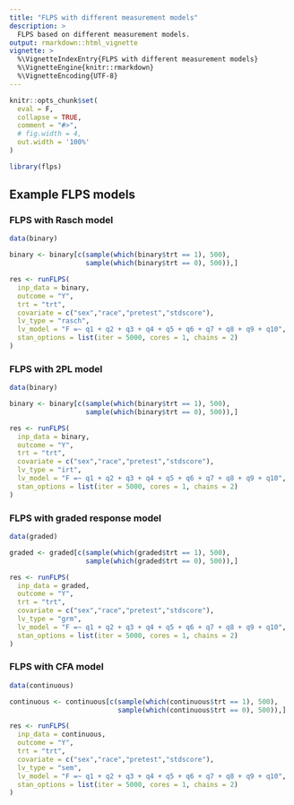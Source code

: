 ```yaml
---
title: "FLPS with different measurement models"
description: >
  FLPS based on different measurement models.
output: rmarkdown::html_vignette
vignette: >
  %\VignetteIndexEntry{FLPS with different measurement models}
  %\VignetteEngine{knitr::rmarkdown}
  %\VignetteEncoding{UTF-8}
---
```


```r
knitr::opts_chunk$set(
  eval = F,
  collapse = TRUE,
  comment = "#>",
  # fig.width = 4,
  out.width = '100%'
)
```


```r
library(flps)
```

## Example FLPS models

### FLPS with Rasch model

```r
data(binary)
```


```r
binary <- binary[c(sample(which(binary$trt == 1), 500), 
                   sample(which(binary$trt == 0), 500)),]

res <- runFLPS(
  inp_data = binary,
  outcome = "Y",
  trt = "trt",
  covariate = c("sex","race","pretest","stdscore"),
  lv_type = "rasch",
  lv_model = "F =~ q1 + q2 + q3 + q4 + q5 + q6 + q7 + q8 + q9 + q10",
  stan_options = list(iter = 5000, cores = 1, chains = 2)
)
```

### FLPS with 2PL model

```r
data(binary)
```


```r
binary <- binary[c(sample(which(binary$trt == 1), 500), 
                   sample(which(binary$trt == 0), 500)),]

res <- runFLPS(
  inp_data = binary,
  outcome = "Y",
  trt = "trt",
  covariate = c("sex","race","pretest","stdscore"),
  lv_type = "irt",
  lv_model = "F =~ q1 + q2 + q3 + q4 + q5 + q6 + q7 + q8 + q9 + q10",
  stan_options = list(iter = 5000, cores = 1, chains = 2)
)
```


### FLPS with graded response model

```r
data(graded)
```


```r
graded <- graded[c(sample(which(graded$trt == 1), 500), 
                   sample(which(graded$trt == 0), 500)),]

res <- runFLPS(
  inp_data = graded,
  outcome = "Y",
  trt = "trt",
  covariate = c("sex","race","pretest","stdscore"),
  lv_type = "grm",
  lv_model = "F =~ q1 + q2 + q3 + q4 + q5 + q6 + q7 + q8 + q9 + q10",
  stan_options = list(iter = 5000, cores = 1, chains = 2)
)
```

### FLPS with CFA model

```r
data(continuous)
```


```r
continuous <- continuous[c(sample(which(continuous$trt == 1), 500),
                           sample(which(continuous$trt == 0), 500)),]

res <- runFLPS(
  inp_data = continuous,
  outcome = "Y",
  trt = "trt",
  covariate = c("sex","race","pretest","stdscore"),
  lv_type = "sem",
  lv_model = "F =~ q1 + q2 + q3 + q4 + q5 + q6 + q7 + q8 + q9 + q10",
  stan_options = list(iter = 5000, cores = 1, chains = 2)
)
```

